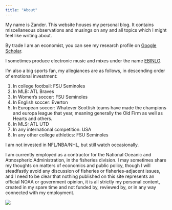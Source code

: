 ```yaml
---
title: "About"
---
```


My name is Zander. This website houses my personal blog. It contains miscellaneous observations and musings on any and all topics which I might feel like writing about.

By trade I am an economist, you can see my research profile on [Google Scholar](https://scholar.google.com/citations?user=BFc4yhMAAAAJ&hl=en&oi=ao).

I sometimes produce electronic music and mixes under the name [EBINLO](https://www.ebinlo.com).

I'm also a big sports fan, my allegiances are as follows, in descending order of emotional investment:

1.  In college football: FSU Seminoles
2.  In MLB: ATL Braves
3.  In Women's soccer: FSU Seminoles
4.  In English soccer: Everton
5.  In European soccer: Whatever Scottish teams have made the champions and europa league that year, meaning generally the Old Firm as well as Hearts and others.
6.  In MLS: ATL UTD
7.  In any international competition: USA
8.  In any other college athletics: FSU Seminoles

I am not invested in NFL/NBA/NHL, but still watch occasionally.

I am currently employed as a contractor for the National Oceanic and Atmospheric Administration, in the fisheries division. I may sometimes share my thoughts on matters of economics and public policy, though I will steadfastly avoid any discussion of fisheries or fisheries-adjacent issues, and I need to be clear that nothing published on this site represents an official NOAA or government opinion, it is all strictly my personal content, created in my spare time and not funded by, reviewed by, or in any way connected with my employment.

![](IMG_2540.jpeg){fig-alt="Me at afternoon tea outside Exeter Cathedral"}
